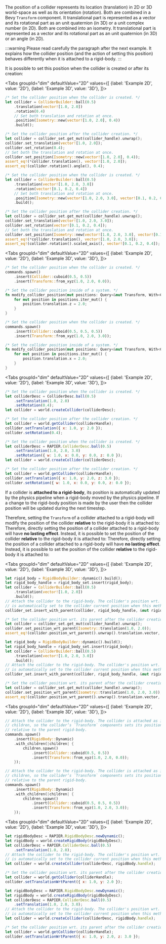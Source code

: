 

The position of a collider represents its location (translation) in 2D or 3D world-space as well as its orientation (rotation).
<bevy>Both are combined in a Bevy `Transform` component.</bevy> <rust>It translational part is represented as a vector and
its rotational part as an unit quaternion (in 3D) or a unit complex number (in 2D). Both are
combined into an isometry.</rust> <js>It translational part is represented as a vector and its rotational part as an unit
quaternion (in 3D) or an angle (in 2D).</js>

:::warning
Please read carefully the paragraph after the next example. It explains how the collider position (and the action of setting
this position) behaves differently when it is attached to a rigid-body.
:::

It is possible to set this position when the collider is created or after its creation:

<rapier>

<Tabs
groupId="dim"
defaultValue="2D"
values={[
{label: 'Example 2D', value: '2D'},
{label: 'Example 3D', value: '3D'},
]}>
<TabItem value="2D">

```rust
/* Set the collider position when the collider is created. */
let collider = ColliderBuilder::ball(0.5)
    .translation(vector![1.0, 2.0])
    .rotation(0.4)
    // Set both translation and rotation at once.
    .position(Isometry::new(vector![1.0, 2.0], 0.4))
    .build();
```
```rust
/* Set the collider position after the collider creation. */
let collider = collider_set.get_mut(collider_handle).unwrap();
collider.set_translation(vector![1.0, 2.0]);
collider.set_rotation(0.4);
// Set both the translation and rotation at once.
collider.set_position(Isometry::new(vector![1.0, 2.0], 0.4));
assert_eq!(*collider.translation(), vector![1.0, 2.0]);
assert_eq!(collider.rotation().angle(), 0.4);
```

  </TabItem>
  <TabItem value="3D">

```rust
/* Set the collider position when the collider is created. */
let collider = ColliderBuilder::ball(0.5)
    .translation(vector![1.0, 2.0, 3.0])
    .rotation(vector![0.1, 0.2, 0.4])
    // Set both translation and rotation at once.
    .position(Isometry::new(vector![1.0, 2.0, 3.0], vector![0.1, 0.2, 0.4]))
    .build();
```
```rust
/* Set the collider position after the collider creation. */
let collider = collider_set.get_mut(collider_handle).unwrap();
collider.set_translation(vector![1.0, 2.0, 3.0]);
collider.set_rotation(vector![0.1, 0.2, 0.4]);
// Set both the translation and rotation at once.
collider.set_position(Isometry::new(vector![1.0, 2.0, 3.0], vector![0.1, 0.2, 0.4]));
assert_eq!(*collider.translation(), vector![1.0, 2.0, 3.0]);
assert_eq!(collider.rotation().scaled_axis(), vector![0.1, 0.2, 0.4]);
```

  </TabItem>
</Tabs>

</rapier>
<bevy>

<Tabs
groupId="dim"
defaultValue="2D"
values={[
{label: 'Example 2D', value: '2D'},
{label: 'Example 3D', value: '3D'},
]}>
<TabItem value="2D">

```rust
/* Set the collider position when the collider is created. */
commands.spawn()
    .insert(Collider::cuboid(0.5, 0.5))
    .insert(Transform::from_xyz(1.0, 2.0, 0.0));
```
```rust
/* Set the collider position inside of a system. */
fn modify_collider_position(mut positions: Query<&mut Transform, With<Collider>) {
    for mut position in positions.iter_mut() {
        position.translation.z = 2.0;
    }
}
```

  </TabItem>
  <TabItem value="3D">

```rust
/* Set the collider position when the collider is created. */
commands.spawn()
    .insert(Collider::cuboid(0.5, 0.5, 0.5))
    .insert(Transform::from_xyz(1.0, 2.0, 3.0));
```
```rust
/* Set the collider position inside of a system. */
fn modify_collider_position(mut positions: Query<&mut Transform, With<Collider>) {
    for mut position in positions.iter_mut() {
        position.translation.x = 2.0;
    }
}
```

  </TabItem>
</Tabs>

</bevy>
<js>

<Tabs
groupId="dim"
defaultValue="2D"
values={[
{label: 'Example 2D', value: '2D'},
{label: 'Example 3D', value: '3D'},
]}>
<TabItem value="2D">

```js
/* Set the collider position when the collider is created. */
let colliderDesc = ColliderDesc.ball(0.5)
    .setTranslation(1.0, 2.0)
    .setRotation(0.4);
let collider = world.createCollider(colliderDesc);
```
```js
/* Set the collider position after the collider creation. */
let collider = world.getCollider(colliderHandle);
collider.setTranslation({ x: 1.0, y: 2.0 });
collider.setRotation(0.4);
```

  </TabItem>
  <TabItem value="3D">

```js
/* Set the collider position when the collider is created. */
let colliderDesc = RAPIER.ColliderDesc.ball(0.5)
    .setTranslation(1.0, 2.0, 3.0)
    .setRotation({ w: 1.0, x: 0.0, y: 0.0, z: 0.0 });
let collider = world.createCollider(colliderDesc);
```
```js
/* Set the collider position after the collider creation. */
let collider = world.getCollider(colliderHandle);
collider.setTranslation({ x: 1.0, y: 2.0, z: 3.0 });
collider.setRotation({ w: 1.0, x: 0.0, y: 0.0, z: 0.0 });
```

  </TabItem>
</Tabs>

</js>


If a collider is **attached to a rigid-body**, its position is automatically updated by the physics pipeline when a
rigid-body moved by the physics pipeline. If a change to the rigid-body position is made by the user then the collider
position will be updated during the next timestep.

<bevy>Therefore, setting the `Transform` of a collider attached to a rigid-body will modify the position of the
collider **relative** to the rigid-body it is attached to:</bevy>
<rapier>Therefore, directly setting the position of a collider attached to a rigid-body will have **no
lasting effect**. Instead, it is possible to set the position of the collider **relative** to the rigid-body it is
attached to:</rapier>
<js>Therefore, directly setting the position of a collider attached to a rigid-body will have **no
lasting effect**. Instead, it is possible to set the position of the collider **relative** to the rigid-body it is
attached to:</js>

<rapier>

<Tabs
groupId="dim"
defaultValue="2D"
values={[
{label: 'Example 2D', value: '2D'},
{label: 'Example 3D', value: '3D'},
]}>
<TabItem value="2D">

```rust
let rigid_body = RigidBodyBuilder::dynamic().build();
let rigid_body_handle = rigid_body_set.insert(rigid_body);
let collider = ColliderBuilder::ball(0.5)
    .translation(vector![1.0, 2.0])
    .build();
// Attach the collider to the rigid-body. The collider's position wrt. the rigid-body
// is automatically set to the collider current position when this method is called.
collider_set.insert_with_parent(collider, rigid_body_handle, &mut rigid_body_set);
```
```rust
/* Set the collider position wrt. its parent after the collider creation. */
let collider = collider_set.get_mut(collider_handle).unwrap();
collider.set_position_wrt_parent(Isometry::translation(1.0, 2.0));
assert_eq!(collider.position_wrt_parent().unwrap().translation.vector, vector![1.0, 2.0]);
```

  </TabItem>
  <TabItem value="3D">

```rust
let rigid_body = RigidBodyBuilder::dynamic().build();
let rigid_body_handle = rigid_body_set.insert(rigid_body);
let collider = ColliderBuilder::ball(0.5)
    .translation(vector![1.0, 2.0, 3.0])
    .build();
// Attach the collider to the rigid-body. The collider's position wrt. the rigid-body
// is automatically set to the collider current position when this method is called.
collider_set.insert_with_parent(collider, rigid_body_handle, &mut rigid_body_set);
```
```rust
/* Set the collider position wrt. its parent after the collider creation. */
let collider = collider_set.get_mut(collider_handle).unwrap();
collider.set_position_wrt_parent(Isometry::translation(1.0, 2.0, 3.0));
assert_eq!(collider.position_wrt_parent().unwrap().translation.vector, vector![1.0, 2.0, 3.0]);
```

  </TabItem>
</Tabs>

</rapier>
<bevy>

<Tabs
groupId="dim"
defaultValue="2D"
values={[
{label: 'Example 2D', value: '2D'},
{label: 'Example 3D', value: '3D'},
]}>
<TabItem value="2D">

```rust
// Attach the collider to the rigid-body. The collider is attached as its
// children, so the collider’s `Transform` components sets its position
// relative to the parent rigid-body.
commands.spawn()
    .insert(RigidBody::Dynamic)
    .with_children(|children| {
        children.spawn()
            .insert(Collider::cuboid(0.5, 0.5))
            .insert(Transform::from_xyz(1.0, 2.0, 0.0));
    });
```

  </TabItem>
  <TabItem value="3D">

```rust
// Attach the collider to the rigid-body. The collider is attached as its
// children, so the collider’s `Transform` components sets its position
// relative to the parent rigid-body.
commands.spawn()
    .insert(RigidBody::Dynamic)
    .with_children(|children| {
        children.spawn()
            .insert(Collider::cuboid(0.5, 0.5, 0.5))
            .insert(Transform::from_xyz(1.0, 2.0, 3.0));
    });
```

  </TabItem>
</Tabs>

</bevy>
<js>

<Tabs
groupId="dim"
defaultValue="2D"
values={[
{label: 'Example 2D', value: '2D'},
{label: 'Example 3D', value: '3D'},
]}>
<TabItem value="2D">

```js
let rigidBodyDesc = RAPIER.RigidBodyDesc.newDynamic();
let rigidBody = world.createRigidBody(rigidBodyDesc);
let colliderDesc = RAPIER.ColliderDesc.ball(0.5)
    .setTranslation(1.0, 2.0);
// Attach the collider to the rigid-body. The collider's position wrt. the rigid-body
// is automatically set to the collider current position when this method is called.
let collider = world.createCollider(colliderDesc, rigidBody.handle);
```
```js
/* Set the collider position wrt. its parent after the collider creation. */
let collider = world.getCollider(colliderHandle);
collider.setTranslationWrtParent({ x: 1.0, y: 2.0 });
```

  </TabItem>
  <TabItem value="3D">

```js
let rigidBodyDesc = RAPIER.RigidBodyDesc.newDynamic();
let rigidBody = world.createRigidBody(rigidBodyDesc);
let colliderDesc = RAPIER.ColliderDesc.ball(0.5)
    .setTranslation(1.0, 2.0, 3.0);
// Attach the collider to the rigid-body. The collider's position wrt. the rigid-body
// is automatically set to the collider current position when this method is called.
let collider = world.createCollider(colliderDesc, rigidBody.handle);
```
```js
/* Set the collider position wrt. its parent after the collider creation. */
let collider = world.getCollider(colliderHandle);
collider.setTranslationWrtParent({ x: 1.0, y: 2.0, z: 3.0 });
```

  </TabItem>
</Tabs>

</js>
